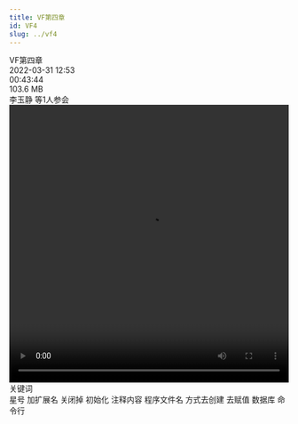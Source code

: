 ```yaml
---
title: VF第四章
id: VF4
slug: ../vf4
---
```


<head>
<script src="https://fastly.jsdelivr.net/gh/SurpriseLon/Fontawesome-6@main/js/all.js" async=""></script>
<script src="https://unpkg.com/@waline/client@v2/dist/waline.js"></script>
<script src="https://onedrive-vercel-index-beta-pearl.vercel.app/api/raw/?path=/wiki/common.js"></script>
  <link
    rel="stylesheet"
    href="https://unpkg.com/@waline/client@v2/dist/waline.css"
  />
  <script async src="https://pagead2.googlesyndication.com/pagead/js/adsbygoogle.js?client=ca-pub-8434505608196685"
     crossorigin="anonymous"></script>
</head>

<div class="container mx-auto">
  <div class="my-4 inline-block rounded-xl p-8 py-2 px-5 shadow-md">
    <div class="flex items-center space-x-4">
      <img style={{width: 40}} class="rounded-full" src="https://down.dingtalk.com/ddmedia/iAELAqNqcGcDAATNBkAFzQOEBtoAI4QBpCE2P1gCqk2C-UmKLSgMgIYDzwAAAX-HtJagBM4AJVhKBwAIAA.jpg" alt="" />
      <div class="font-medium dark:text-white">
        <div>VF第四章</div>
        <div class="flex items-center divide-x divide-gray-200 dark:divide-gray-600">
          <div class="mx-1 px-1 text-sm text-gray-500 dark:text-gray-400">2022-03-31 12:53</div>
          <div class="mx-1 px-1 text-sm text-gray-500 dark:text-gray-400">00:43:44</div>
          <div class="mx-1 px-1 text-sm text-gray-500 dark:text-gray-400">103.6 MB</div>
          <div class="mx-1 px-1 text-sm text-gray-500 dark:text-gray-400">李玉静 等1人参会</div>
        </div>
      </div>
    </div>
    <video src="https://onedrive-vercel-index-beta-pearl.vercel.app/api/raw/?path=/wiki/unit1 测试卷.mp4" controls="controls" frameBorder="0" allow="accelerometer; autoplay; clipboard-write; encrypted-media; gyroscope; picture-in-picture" allowfullscreen="allowfullscreen" width="100%" height="500" scrolling="no" class="mx-auto mt-3 aspect-video w-full rounded-3xl border border-gray-300 dark:border-gray-700 lg:mt-20"></video>
    <div class="my-2 flex px-2 py-2 text-lg font-semibold dark:text-white">关键词</div>
    <span class="mr-2 inline-flex items-center rounded bg-gray-100 px-2.5 py-0.5 text-xs font-medium text-gray-800 dark:bg-gray-700 dark:text-gray-300">
      <i class="fa-duotone fa-asterisk mr-1 h-3 w-3"> </i>
      星号
    </span>
    <span class="mr-2 inline-flex items-center rounded bg-gray-100 px-2.5 py-0.5 text-xs font-medium text-gray-800 dark:bg-gray-700 dark:text-gray-300">
      <i class="fa-duotone fa-fire-extinguisher mr-1 h-3 w-3"> </i>
      加扩展名
    </span>
    <span class="mr-2 inline-flex items-center rounded bg-gray-100 px-2.5 py-0.5 text-xs font-medium text-gray-800 dark:bg-gray-700 dark:text-gray-300">
      <i class="fa-duotone fa-plane-departure mr-1 h-3 w-3"> </i>
      关闭掉
    </span>
    <span class="mr-2 inline-flex items-center rounded bg-gray-100 px-2.5 py-0.5 text-xs font-medium text-gray-800 dark:bg-gray-700 dark:text-gray-300">
      <i class="fa-duotone fa-high-definition mr-1 h-3 w-3"> </i>
      初始化
    </span>
    <span class="mr-2 inline-flex items-center rounded bg-gray-100 px-2.5 py-0.5 text-xs font-medium text-gray-800 dark:bg-gray-700 dark:text-gray-300">
      <i class="fa-duotone fa-comment mr-1 h-3 w-3"> </i>
      注释内容
    </span>
    <span class="mr-2 inline-flex items-center rounded bg-gray-100 px-2.5 py-0.5 text-xs font-medium text-gray-800 dark:bg-gray-700 dark:text-gray-300">
      <i class="fa-duotone fa-binary mr-1 h-3 w-3"> </i>
      程序文件名
    </span>
    <span class="mr-2 inline-flex items-center rounded bg-gray-100 px-2.5 py-0.5 text-xs font-medium text-gray-800 dark:bg-gray-700 dark:text-gray-300">
      <i class="fa-duotone fa-cowbell mr-1 h-3 w-3"> </i>
      方式去创建
    </span>
    <span class="mr-2 inline-flex items-center rounded bg-gray-100 px-2.5 py-0.5 text-xs font-medium text-gray-800 dark:bg-gray-700 dark:text-gray-300">
      <i class="fa-duotone fa-ear-deaf mr-1 h-3 w-3"> </i>
      去赋值
    </span>
    <span class="mr-2 inline-flex items-center rounded bg-gray-100 px-2.5 py-0.5 text-xs font-medium text-gray-800 dark:bg-gray-700 dark:text-gray-300">
      <i class="fa-duotone fa-database mr-1 h-3 w-3"> </i>
      数据库
    </span>
    <span class="mr-2 inline-flex items-center rounded bg-gray-100 px-2.5 py-0.5 text-xs font-medium text-gray-800 dark:bg-gray-700 dark:text-gray-300">
      <i class="fa-duotone fa-command mr-1 h-3 w-3"> </i>
      命令行
    </span>
  </div>
</div>


<div id="waline"></div>